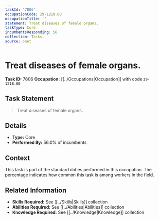 ```yaml
---
taskId: '7806'
occupationCode: 29-1218.00
occupationTitle: ''
statement: Treat diseases of female organs.
taskType: Core
incumbentsResponding: 56
collection: Tasks
source: onet
---
```

# Treat diseases of female organs.

**Task ID:** 7806
**Occupation:** [[../Occupations|Occupation]] with code `29-1218.00`

## Task Statement

> Treat diseases of female organs.

## Details

- **Type:** Core
- **Performed By:** 56.0% of incumbents

## Context

This task is part of the standard duties performed in this occupation. The percentage indicates how common this task is among workers in the field.

## Related Information

- **Skills Required:** See [[../Skills|Skills]] collection
- **Abilities Required:** See [[../Abilities|Abilities]] collection
- **Knowledge Required:** See [[../Knowledge|Knowledge]] collection
